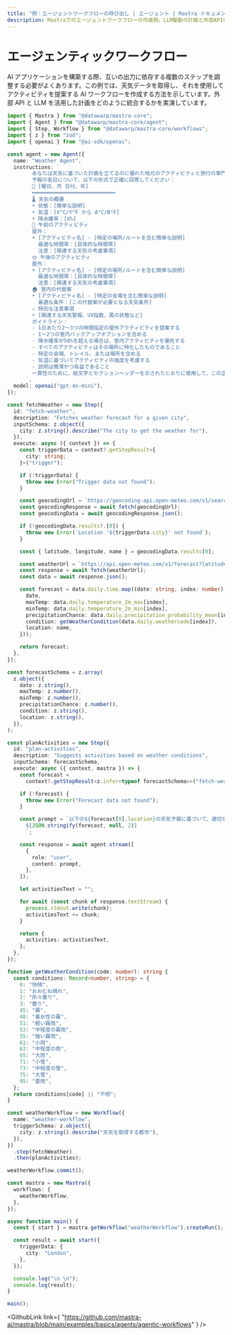 ```yaml
---
title: "例：エージェントワークフローの呼び出し | エージェント | Mastra ドキュメント"
description: Mastraでのエージェントワークフローの作成例。LLM駆動の計画と外部APIの統合を示しています。
---
```



# エージェンティックワークフロー

AI アプリケーションを構築する際、互いの出力に依存する複数のステップを調整する必要がよくあります。この例では、天気データを取得し、それを使用してアクティビティを提案する AI ワークフローを作成する方法を示しています。外部 API と LLM を活用した計画をどのように統合するかを実演しています。

```ts showLineNumbers copy
import { Mastra } from "@datawarp/mastra-core";
import { Agent } from "@datawarp/mastra-core/agent";
import { Step, Workflow } from "@datawarp/mastra-core/workflows";
import { z } from "zod";
import { openai } from "@ai-sdk/openai";

const agent = new Agent({
  name: "Weather Agent",
  instructions: `
        あなたは天気に基づいた計画を立てるのに優れた地元のアクティビティと旅行の専門家です。天気データを分析し、実用的なアクティビティの推奨事項を提供してください。
        予報の各日について、以下の形式で正確に回答してください：
        📅 [曜日、月 日付、年]
        ═══════════════════════════
        🌡️ 天気の概要
        • 状態：[簡単な説明]
        • 気温：[X°C/Y°F から A°C/B°F]
        • 降水確率：[X%]
        🌅 午前のアクティビティ
        屋外：
        • [アクティビティ名] - [特定の場所/ルートを含む簡単な説明]
          最適な時間帯：[具体的な時間帯]
          注意：[関連する天気の考慮事項]
        🌞 午後のアクティビティ
        屋外：
        • [アクティビティ名] - [特定の場所/ルートを含む簡単な説明]
          最適な時間帯：[具体的な時間帯]
          注意：[関連する天気の考慮事項]
        🏠 室内の代替案
        • [アクティビティ名] - [特定の会場を含む簡単な説明]
          最適な条件：[この代替案が必要となる天気条件]
        ⚠️ 特別な注意事項
        • [関連する天気警報、UV指数、風の状態など]
        ガイドライン：
        - 1日あたり2〜3つの時間指定の屋外アクティビティを提案する
        - 1〜2つの室内バックアップオプションを含める
        - 降水確率が50%を超える場合は、室内アクティビティを優先する
        - すべてのアクティビティはその場所に特化したものであること
        - 特定の会場、トレイル、または場所を含める
        - 気温に基づいてアクティビティの強度を考慮する
        - 説明は簡潔かつ有益であること
        一貫性のために、絵文字とセクションヘッダーを示されたとおりに使用して、この正確な書式を維持してください。
      `,
  model: openai("gpt-4o-mini"),
});

const fetchWeather = new Step({
  id: "fetch-weather",
  description: "Fetches weather forecast for a given city",
  inputSchema: z.object({
    city: z.string().describe("The city to get the weather for"),
  }),
  execute: async ({ context }) => {
    const triggerData = context?.getStepResult<{
      city: string;
    }>("trigger");

    if (!triggerData) {
      throw new Error("Trigger data not found");
    }

    const geocodingUrl = `https://geocoding-api.open-meteo.com/v1/search?name=${encodeURIComponent(triggerData.city)}&count=1`;
    const geocodingResponse = await fetch(geocodingUrl);
    const geocodingData = await geocodingResponse.json();

    if (!geocodingData.results?.[0]) {
      throw new Error(`Location '${triggerData.city}' not found`);
    }

    const { latitude, longitude, name } = geocodingData.results[0];

    const weatherUrl = `https://api.open-meteo.com/v1/forecast?latitude=${latitude}&longitude=${longitude}&daily=temperature_2m_max,temperature_2m_min,precipitation_probability_mean,weathercode&timezone=auto`;
    const response = await fetch(weatherUrl);
    const data = await response.json();

    const forecast = data.daily.time.map((date: string, index: number) => ({
      date,
      maxTemp: data.daily.temperature_2m_max[index],
      minTemp: data.daily.temperature_2m_min[index],
      precipitationChance: data.daily.precipitation_probability_mean[index],
      condition: getWeatherCondition(data.daily.weathercode[index]),
      location: name,
    }));

    return forecast;
  },
});

const forecastSchema = z.array(
  z.object({
    date: z.string(),
    maxTemp: z.number(),
    minTemp: z.number(),
    precipitationChance: z.number(),
    condition: z.string(),
    location: z.string(),
  }),
);

const planActivities = new Step({
  id: "plan-activities",
  description: "Suggests activities based on weather conditions",
  inputSchema: forecastSchema,
  execute: async ({ context, mastra }) => {
    const forecast =
      context?.getStepResult<z.infer<typeof forecastSchema>>("fetch-weather");

    if (!forecast) {
      throw new Error("Forecast data not found");
    }

    const prompt = `以下の${forecast[0].location}の天気予報に基づいて、適切なアクティビティを提案してください：
      ${JSON.stringify(forecast, null, 2)}
      `;

    const response = await agent.stream([
      {
        role: "user",
        content: prompt,
      },
    ]);

    let activitiesText = "";

    for await (const chunk of response.textStream) {
      process.stdout.write(chunk);
      activitiesText += chunk;
    }

    return {
      activities: activitiesText,
    };
  },
});

function getWeatherCondition(code: number): string {
  const conditions: Record<number, string> = {
    0: "快晴",
    1: "おおむね晴れ",
    2: "所々曇り",
    3: "曇り",
    45: "霧",
    48: "着氷性の霧",
    51: "軽い霧雨",
    53: "中程度の霧雨",
    55: "強い霧雨",
    61: "小雨",
    63: "中程度の雨",
    65: "大雨",
    71: "小雪",
    73: "中程度の雪",
    75: "大雪",
    95: "雷雨",
  };
  return conditions[code] || "不明";
}

const weatherWorkflow = new Workflow({
  name: "weather-workflow",
  triggerSchema: z.object({
    city: z.string().describe("天気を取得する都市"),
  }),
})
  .step(fetchWeather)
  .then(planActivities);

weatherWorkflow.commit();

const mastra = new Mastra({
  workflows: {
    weatherWorkflow,
  },
});

async function main() {
  const { start } = mastra.getWorkflow("weatherWorkflow").createRun();

  const result = await start({
    triggerData: {
      city: "London",
    },
  });

  console.log("\n \n");
  console.log(result);
}

main();
```

<GithubLink
  link={
    "https://github.com/mastra-ai/mastra/blob/main/examples/basics/agents/agentic-workflows"
  }
/>
